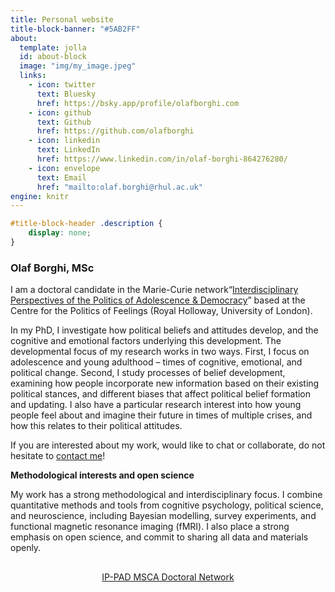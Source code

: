 ```yaml
---
title: Personal website 
title-block-banner: "#5AB2FF"
about:
  template: jolla
  id: about-block
  image: "img/my_image.jpeg"
  links:
    - icon: twitter
      text: Bluesky
      href: https://bsky.app/profile/olafborghi.com 
    - icon: github
      text: Github
      href: https://github.com/olafborghi
    - icon: linkedin
      text: LinkedIn
      href: https://www.linkedin.com/in/olaf-borghi-864276280/
    - icon: envelope
      text: Email
      href: "mailto:olaf.borghi@rhul.ac.uk"  
engine: knitr
---
```


```css
#title-block-header .description {
    display: none;
}
```

::: {#about-block}
:::

### Olaf Borghi, MSc


I am a doctoral candidate in the Marie-Curie network“[Interdisciplinary Perspectives of the Politics of Adolescence & Democracy](www.ippad.eu)” based at the Centre for the Politics of Feelings (Royal Holloway, University of London).

In my PhD, I investigate how political beliefs and attitudes develop, and the cognitive and emotional factors underlying this development. The developmental focus of my research works in two ways. First, I focus on adolescence and young adulthood – times of cognitive, emotional, and political change. Second, I study processes of belief development, examining how people incorporate new information based on their existing political stances, and different biases that affect political belief formation and updating. I also have a particular research interest into how young people feel about and imagine their future in times of multiple crises, and how this relates to their political attitudes. 

If you are interested about my work, would like to chat or collaborate, do not hesitate to [contact me](mailto:olaf.borghi@rhul.ac.uk)! 
 

**Methodological interests and open science**

My work has a strong methodological and interdisciplinary focus. I combine quantitative methods and tools from cognitive psychology, political science, and neuroscience, including Bayesian modelling, survey experiments, and functional magnetic resonance imaging (fMRI). I also place a strong emphasis on open science, and commit to sharing all data and materials openly. 


```{=html}
<div  style="margin: 30px; text-align: center;">
<a class="btn btn-primary" href="https://www.ippad.eu/" role="button" target="_blank" style="padding: 15px 30px;">IP-PAD MSCA Doctoral Network</a>
</div>
```
